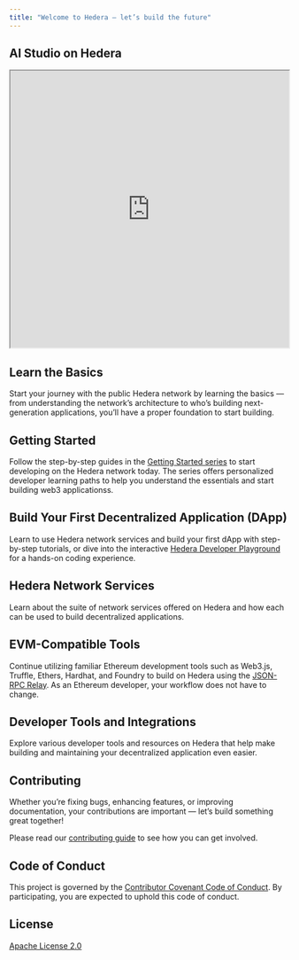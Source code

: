 ```yaml
---
title: "Welcome to Hedera — let’s build the future"
---
```



## AI Studio on Hedera

<iframe src="https://cdn.iframe.ly/WIsiMruJ" width="100%" height="500px" style={{ border: 'none' }} aria-label="To enrich screen reader interactions, please activate Accessibility in Grammarly extension settings"></iframe>

<Columns cols={2}>
  <Card
    title="LEARN THE BASICS"
    href="/#learn-the-basics"
    arrow
  >
    
  </Card>
  <Card
    title="GETTING STARTED"
    href="/#getting-started"
    arrow
  >
    
  </Card>
  <Card
    title="START BUILDING"
    href="/#build-your-first-decentralized-application-dapp"
    arrow
  >
    
  </Card>
  <Card
    title="NETWORK SERVICES"
    href="/#hedera-network-services"
    arrow
  >
    
  </Card>
  <Card
    title="EVM-COMPATIBLE TOOLS"
    href="/#evm-compatible-tools"
    arrow
  >
    
  </Card>
  <Card
    title="TOOLS &#x26; INTEGRATIONS"
    href="/#developer-tools-and-integrations"
    arrow
  >
    
  </Card>
  <Card
    title="HEDERA ROADMAP"
    href="https://hedera.com/roadmap"
    arrow
  >
    
  </Card>
  <Card
    title="CONTRIBUTING GUIDE"
    href="/hedera/support-and-community/contributing-guide"
    arrow
  >
    
  </Card>
</Columns>

## Learn the Basics

Start your journey with the public Hedera network by learning the basics — from understanding the network’s architecture to who’s building next-generation applications, you’ll have a proper foundation to start building.

<Columns cols={2}>
  <Card
    title="Hedera Explained"
    href="https://hedera.com/learning/hedera-hashgraph/what-is-hedera-hashgraph"
    arrow
  >
    
  </Card>
  <Card
    title="How It Works"
    href="https://hedera.com/how-it-works"
    arrow
  >
    
  </Card>
  <Card
    title="Core Concepts"
    href="/hedera/core-concepts"
    arrow
  >
    
  </Card>
  <Card
    title="Hedera Ecosystem"
    href="https://hedera.com/ecosystem"
    arrow
  >
    
  </Card>
</Columns>

## Getting Started

Follow the step-by-step guides in the [Getting Started series](/hedera/getting-started-hedera-native-developers) to start developing on the Hedera network today. The series offers personalized developer learning paths to help you understand the essentials and start building web3 applicationss.

<Columns cols={2}>
  <Card
    title="Create Testnet Account"
    href="/hedera/tutorials/more-tutorials/create-and-fund-your-hedera-testnet-account"
    arrow
  >
    
  </Card>
  <Card
    title="Hedera Native Developers"
    href="/hedera/getting-started-hedera-native-developers"
    arrow
  >
    
  </Card>
  <Card
    title="EVM Developers"
    href="/hedera/getting-started-evm-developers"
    arrow
  >
    
  </Card>
</Columns>

## Build Your First Decentralized Application (DApp)

Learn to use Hedera network services and build your first dApp with step-by-step tutorials, or dive into the interactive [Hedera Developer Playground](https://portal.hedera.com/playground) for a hands-on coding experience.

<Columns cols={2}>
  <Card
    title="Create &#x26; Deploy a Smart Contract"
    href="/hedera/core-concepts/smart-contracts/deploying-smart-contracts"
    arrow
  >
    
  </Card>
  <Card
    title="Create Fungible Tokens"
    href="/hedera/tutorials/token/create-and-transfer-your-first-fungible-token"
    arrow
  >
    
  </Card>
  <Card
    title="Create Non-Fungible Tokens"
    href="/hedera/tutorials/token/create-and-transfer-your-first-nft"
    arrow
  >
    
  </Card>
  <Card
    title="Write Verifiable Data to Hedera"
    href="/hedera/tutorials/consensus/submit-your-first-message"
    arrow
  >
    
  </Card>
  <Card
    title="Hedera Developer Playground"
    href="https://portal.hedera.com/playground"
    arrow
  >
    
  </Card>
  <Card
    title="Hedera Contract Builder"
    href="https://portal.hedera.com/contract-builder"
    arrow
  >
    
  </Card>
</Columns>

## Hedera Network Services

Learn about the suite of network services offered on Hedera and how each can be used to build decentralized applications.

<Columns cols={2}>
  <Card
    title="Smart Contracts"
    href="/hedera/sdks-and-apis/hedera-api/smart-contracts"
    arrow
  >
    
  </Card>
  <Card
    title="Token Service"
    href="/hedera/sdks-and-apis/hedera-api/token-service"
    arrow
  >
    
  </Card>
  <Card
    title="Consensus Service"
    href="/hedera/sdks-and-apis/sdks/consensus-service"
    arrow
  >
    
  </Card>
  <Card
    title="File Service"
    href="/hedera/sdks-and-apis/sdks/file-service"
    arrow
  >
    
  </Card>
</Columns>

## EVM-Compatible Tools

Continue utilizing familiar Ethereum development tools such as Web3.js, Truffle, Ethers, Hardhat, and Foundry to build on Hedera using the [JSON-RPC Relay](/hedera/core-concepts/smart-contracts/json-rpc-relay). As an Ethereum developer, your workflow does not have to change.

<Columns cols={2}>
  <Card
    title="Create an ECDSA Account"
    href="https://github.com/hiero-ledger/hiero-json-rpc-relay/blob/main/docs/examples/account-alias-ecdsa.js"
    arrow
  >
    
  </Card>
  <Card
    title="Set Up Metamask"
    href="https://github.com/hiero-ledger/hiero-json-rpc-relay/blob/main/docs/transfer-guide.md"
    arrow
  >
    
  </Card>
  <Card
    title="Libraries &#x26; Tooling"
    href="https://github.com/hiero-ledger/hiero-json-rpc-relay/tree/main/tools"
    arrow
  >
    
  </Card>
  <Card
    title="JSON-RPC Relay"
    href="/hedera/core-concepts/smart-contracts/json-rpc-relay"
    arrow
  >
    
  </Card>
</Columns>

## Developer Tools and Integrations

Explore various developer tools and resources on Hedera that help make building and maintaining your decentralized application even easier.

<Columns cols={2}>
  <Card
    title="Network Explorers"
    href="/hedera/networks/community-mirror-nodes"
    arrow
  >
    
  </Card>
  <Card
    title="Wallet Integrations"
    href="/hedera/sdks-and-apis/sdks#ecosystem-wallet-support"
    arrow
  >
    
  </Card>
  <Card
    title="Network Bridge"
    href="https://www.hashport.network/"
    arrow
  >
    
  </Card>
  <Card
    title="Monitoring &#x26; Security"
    href="https://docs.openzeppelin.com/defender/"
    arrow
  >
    
  </Card>
  <Card
    title="Local Node"
    href="https://hedera.com/blog/how-to-set-up-your-own-hedera-local-network-using-docker"
    arrow
  >
    
  </Card>
</Columns>

## Contributing

Whether you’re fixing bugs, enhancing features, or improving documentation, your contributions are important — let’s build something great together!

Please read our [contributing guide](https://github.com/hashgraph/.github/blob/main/CONTRIBUTING.md) to see how you can get involved.

## Code of Conduct

This project is governed by the [Contributor Covenant Code of Conduct](https://github.com/hashgraph/.github/blob/main/CODE_OF_CONDUCT.md). By participating, you are expected to uphold this code of conduct.

## License

[Apache License 2.0](https://www.apache.org/licenses/LICENSE-2.0)
